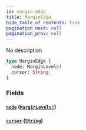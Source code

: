 ```yaml
---
id: margin-edge
title: MarginEdge
hide_table_of_contents: true
pagination_next: null
pagination_prev: null
---
```



No description

```graphql
type MarginEdge {
  node: MarginLevels!
  cursor: String
}
```


### Fields

#### [`node`](#) ([`MarginLevels!`](/docs/testnet/graphql/objects/margin-levels))




#### [`cursor`](#) ([`String`](/docs/testnet/graphql/scalars/string))






